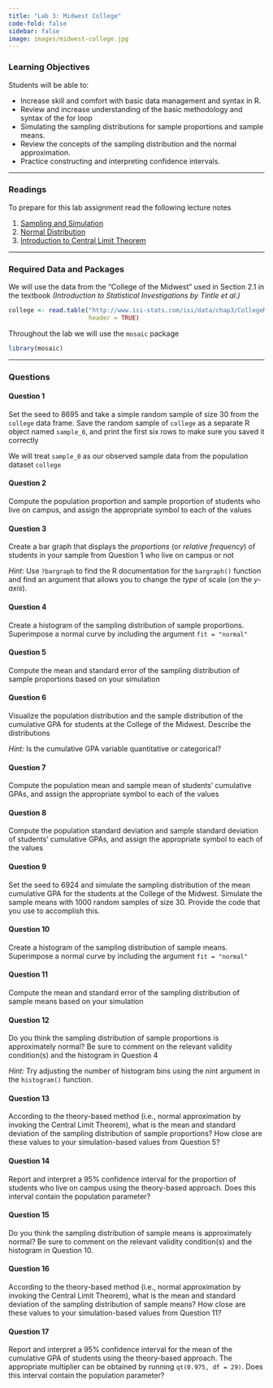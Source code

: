 ```yaml
---
title: "Lab 3: Midwest College"
code-fold: false
sidebar: false
image: images/midwest-college.jpg
---
```


### Learning Objectives


Students will be able to:

- Increase skill and comfort with basic data management and syntax in R.
- Review and increase understanding of the basic methodology and syntax of the for loop 
- Simulating the sampling distributions for sample proportions and sample means.
- Review the concepts of the sampling distribution and the normal approximation.
- Practice constructing and interpreting confidence intervals.

---

### Readings

To prepare for this lab assignment read the following lecture notes

1. [Sampling and Simulation](/notes/08-sampling_simulation.qmd)
2. [Normal Distribution](/notes/09-normal_distribution.qmd)
3. [Introduction to Central Limit Theorem](/notes/10-CLT.qmd)

---

### Required Data and Packages

We will use the data from the “College of the Midwest” used in Section 2.1 in the textbook *(Introduction to Statistical Investigations by Tintle et al.)*


```r
college <- read.table("http://www.isi-stats.com/isi/data/chap3/CollegeMidwest.txt", 
                      header = TRUE)
```


Throughout the lab we will use the `mosaic` package

```r
library(mosaic)
```

---

### Questions


#### Question 1

Set the seed to 8695 and take a simple random sample of size 30 from the `college` data frame. Save the random sample of `college` as a separate R object named `sample_0`, and print the first six rows to make sure you saved it correctly


We will treat `sample_0` as our observed sample data from the population dataset `college`

#### Question 2


Compute the population proportion and sample proportion of students who live on campus,
and assign the appropriate symbol to each of the values



#### Question 3

Create a bar graph that displays the *proportions* (or *relative frequency*) of students in your sample from Question 1 who live on campus or not

*Hint:* Use `?bargraph` to find the R documentation for the `bargraph()` function and find an argument that allows you to change the *type* of scale (on the *y-axis*).



#### Question 4

Create a histogram of the sampling distribution of sample proportions. Superimpose a normal
curve by including the argument `fit = "normal"`


#### Question 5

Compute the mean and standard error of the sampling distribution of sample proportions
based on your simulation


#### Question 6


Visualize the population distribution and the sample distribution of the cumulative GPA for
students at the College of the Midwest. Describe the distributions

*Hint:* Is the cumulative GPA variable quantitative or categorical?


#### Question 7

Compute the population mean and sample mean of students’ cumulative GPAs, and assign the appropriate symbol to each of the values

#### Question 8

Compute the population standard deviation and sample standard deviation of students’ 
cumulative GPAs, and assign the appropriate symbol to each of the values


#### Question 9

Set the seed to 6924 and simulate the sampling distribution of the mean cumulative GPA for the students at the College of the Midwest. Simulate the sample means with 1000 random samples of size 30. Provide the code that you use to accomplish this.

#### Question 10

Create a histogram of the sampling distribution of sample means. Superimpose a normal curve by including the argument `fit = "normal"`



#### Question 11

Compute the mean and standard error of the sampling distribution of sample means based on your simulation

#### Question 12


Do you think the sampling distribution of sample proportions is approximately normal? Be
sure to comment on the relevant validity condition(s) and the histogram in Question 4

*Hint:* Try adjusting the number of histogram bins using the nint argument in the `histogram()` function.



#### Question 13

According to the theory-based method (i.e., normal approximation by invoking the Central Limit Theorem), what is the mean and standard deviation of the sampling distribution of sample proportions? How close are these values to your simulation-based values from Question 5?


#### Question 14

Report and interpret a 95% confidence interval for the proportion of students who live on
campus using the theory-based approach. Does this interval contain the population parameter?


#### Question 15

Do you think the sampling distribution of sample means is approximately normal? Be sure to comment on the relevant validity condition(s) and the histogram in Question 10.


#### Question 16

According to the theory-based method (i.e., normal approximation by invoking the Central Limit Theorem), what is the mean and standard deviation of the sampling distribution of sample means? How close are these values to your simulation-based values from Question 11?


#### Question 17

Report and interpret a 95% confidence interval for the mean of the cumulative GPA of students using the theory-based approach. The appropriate multiplier can be obtained by running `qt(0.975, df = 29)`. Does this interval contain the population parameter?










